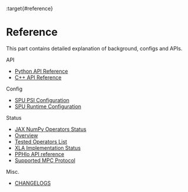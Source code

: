 :target{#reference}

# Reference

This part contains detailed explanation of background, configs and APIs.

<TableOfContents>


  <p className="caption">
    API
  </p>

  - [Python API Reference](py_api.mdx)
  - [C++ API Reference](cpp_api.mdx)
</TableOfContents>

<TableOfContents>


  <p className="caption">
    Config
  </p>

  - [SPU PSI Configuration](psi_config.mdx)
  - [SPU Runtime Configuration](runtime_config.mdx)
</TableOfContents>

<TableOfContents>


  <p className="caption">
    Status
  </p>

  - [JAX NumPy Operators Status](np_op_status.mdx)
  - [Overview](np_op_status.mdx#overview)
  - [Tested Operators List](np_op_status.mdx#tested-operators-list)
  - [XLA Implementation Status](xla_status.mdx)
  - [PPHlo API reference](pphlo_doc.mdx)
  - [Supported MPC Protocol](mpc_status.mdx)
</TableOfContents>

<TableOfContents>


  <p className="caption">
    Misc.
  </p>

  - [CHANGELOGS](change_log.mdx)
</TableOfContents>
